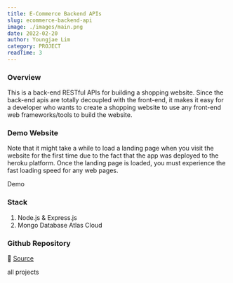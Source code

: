 ```yaml
---
title: E-Commerce Backend APIs
slug: ecommerce-backend-api 
image: ./images/main.png
date: 2022-02-20
author: Youngjae Lim
category: PROJECT
readTime: 3
---
```



### Overview

This is a back-end RESTful APIs for building a shopping website. Since the back-end apis are totally decoupled with the front-end, it makes it easy for a developer who wants to create a shopping website to use any front-end web frameworks/tools to build the website. 

### Demo Website

Note that it might take a while to load a landing page when you visit the website for the first time due to the fact that the app was deployed to the heroku platform. Once the landing page is loaded, you must experience the fast loading speed for any web pages.

<Link to='https://ecommerce-api-prod.herokuapp.com/' className='btn'>
 Demo
</Link>

### Stack

1. Node.js & Express.js 
2. Mongo Database Atlas Cloud 

### Github Repository

💁 [Source](https://github.com/youngjae-lim/ecommerce-api)

<Link to='/projects' className='btn center-btn'>
  all projects
</Link>
